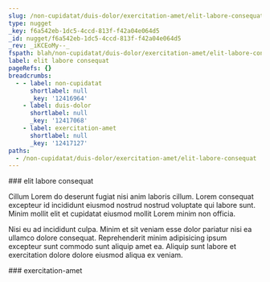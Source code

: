 ```yaml
---
slug: /non-cupidatat/duis-dolor/exercitation-amet/elit-labore-consequat
type: nugget
_key: f6a542eb-1dc5-4ccd-813f-f42a04e064d5
_id: nugget/f6a542eb-1dc5-4ccd-813f-f42a04e064d5
_rev: _iKCEoMy--_
fspath: blah/non-cupidatat/duis-dolor/exercitation-amet/elit-labore-consequat.md
label: elit labore consequat
pageRefs: {}
breadcrumbs:
  - - label: non-cupidatat
      shortlabel: null
      _key: '12416964'
    - label: duis-dolor
      shortlabel: null
      _key: '12417068'
    - label: exercitation-amet
      shortlabel: null
      _key: '12417127'
paths:
  - /non-cupidatat/duis-dolor/exercitation-amet/elit-labore-consequat
---
```


<NuggetArea>
<Nugget slug="/non-cupidatat/duis-dolor/exercitation-amet/elit-labore-consequat" type="nugget" _key="f6a542eb-1dc5-4ccd-813f-f42a04e064d5" _id="nugget/f6a542eb-1dc5-4ccd-813f-f42a04e064d5" _rev="_iKCEoMy--_" fspath="blah/non-cupidatat/duis-dolor/exercitation-amet/elit-labore-consequat.md" label="elit labore consequat" paths="/non-cupidatat/duis-dolor/exercitation-amet/elit-labore-consequat">
<NuggetBody>
### elit labore consequat

Cillum Lorem do deserunt fugiat nisi anim laboris cillum. Lorem consequat excepteur id incididunt eiusmod nostrud nostrud voluptate qui labore sunt. Minim mollit elit et cupidatat eiusmod mollit Lorem minim non officia.

Nisi eu ad incididunt culpa. Minim et sit veniam esse dolor pariatur nisi ea ullamco dolore consequat. Reprehenderit minim adipisicing ipsum excepteur sunt commodo sunt aliquip amet ea. Aliquip sunt labore et exercitation dolore dolore eiusmod aliqua ex veniam.

</NuggetBody>
<Breadcrumbs>
<Crumbs>
<Crumb _key="12416964" label="non-cupidatat" /><Crumb _key="12417068" label="duis-dolor" /><Crumb _key="12417127" label="exercitation-amet" />
</Crumbs>
</Breadcrumbs>
</Nugget>

<NuggetsInbound>
</NuggetsInbound>
<NuggetsOutbound>
</NuggetsOutbound>
</NuggetArea>
<PassagesInbound>
<Passage direction="inbound" type="passage" _key="12417127" _id="passage/12417127" _rev="_iKCEoMu---" label="exercitation-amet" passage="exercitation-amet" fspath="blah/non-cupidatat/duis-dolor/exercitation-amet" paths="/non-cupidatat/duis-dolor/exercitation-amet" slug="/non-cupidatat/duis-dolor/exercitation-amet">
<NuggetBody>
### exercitation-amet

</NuggetBody>
<Breadcrumbs>
<Crumbs>
<Crumb _key="12416964" label="non-cupidatat" /><Crumb _key="12417068" label="duis-dolor" />
</Crumbs>
</Breadcrumbs>
</Passage>

</PassagesInbound>
<PassagesOutbound>
</PassagesOutbound>